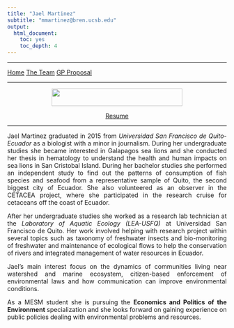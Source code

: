 ```yaml
---
title: "Jael Martinez"
subtitle: "mmartinez@bren.ucsb.edu"
output: 
  html_document: 
    toc: yes
    toc_depth: 4
---
```


<STYLE TYPE="text/css">
<!--
BODY
  {
  text-align:justify;
  }
-->
</STYLE>

__________
<a href="../" class="btn btn-primary btn-sm">Home</a>
<a href="./" class="btn btn-primary btn-sm">The Team</a>
<a href="../proposal.html" class="btn btn-primary btn-sm">GP Proposal</a>

__________

<center>
<img src="figures/jael1.jpg" width="300px" height="40px" />

<a href="./jael.pdf" class="btn btn-primary btn-sm">Resume</a>
</center>
____

<P>

Jael Martinez graduated in 2015 from *Universidad San Francisco de Quito-Ecuador* as a biologist with a minor in journalism. During her undergraduate studies she became interested in Galapagos sea lions and she conducted her thesis in hematology to understand the health and human impacts on sea lions in San Cristobal Island. During her bachelor studies she performed an independent study to find out the patterns of consumption of fish species and seafood from a representative sample of Quito, the second biggest city of Ecuador. She also volunteered as an observer in the CETACEA project, where she participated in the research cruise for cetaceans off the coast of Ecuador.

After her undergraduate studies she worked as a research lab technician at the *Laboratory of Aquatic Ecology (LEA-USFQ)* at Universidad San Francisco de Quito. Her work involved helping with research project within several topics such as taxonomy of freshwater insects and bio-monitoring of freshwater and maintenance of ecological flows to help the conservation of rivers and integrated management of water resources in Ecuador.

Jael’s main interest focus on the dynamics of communities living near watershed and marine ecosystem, citizen-based enforcement of environmental laws and how communication can improve environmental conditions.

As a MESM student she is pursuing the **Economics and Politics of the Environment** specialization and she looks forward on gaining experience on public policies dealing with environmental problems and resources.

</P>